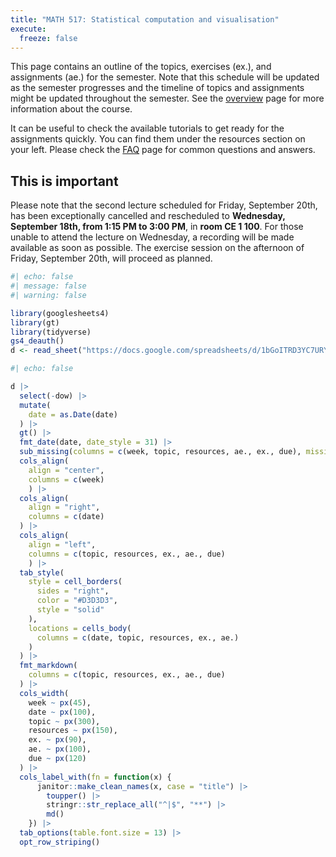 ```yaml
---
title: "MATH 517: Statistical computation and visualisation"
execute: 
  freeze: false
---
```


This page contains an outline of the topics, exercises (ex.), and assignments (ae.) for the semester. Note that this schedule will be updated as the semester progresses and the timeline of topics and assignments might be updated throughout the semester. See the [overview](/course-overview.qmd) page for more information about the course.


::: callout-tip
It can be useful to check the available tutorials to get ready for the assignments quickly. You can find them under the resources section on your left.
Please check the [FAQ](/course-faq.qmd) page for common questions and answers.
:::

::: {.callout-important}
## This is important
Please note that the second lecture scheduled for Friday, September 20th, has been exceptionally cancelled and rescheduled to **Wednesday, September 18th, from 1:15 PM to 3:00 PM**, in **room CE 1 100**. For those unable to attend the lecture on Wednesday, a recording will be made available as soon as possible. The exercise session on the afternoon of Friday, September 20th, will proceed as planned.
:::


```r
#| echo: false
#| message: false
#| warning: false

library(googlesheets4)
library(gt)
library(tidyverse)
gs4_deauth()
d <- read_sheet("https://docs.google.com/spreadsheets/d/1bGoITRD3YC7URYZj4U72OYIbdNOckVN80sOwoTsrxe8/edit?usp=sharing")
```

```r
#| echo: false

d |>
  select(-dow) |>
  mutate(
    date = as.Date(date)
  ) |>
  gt() |>
  fmt_date(date, date_style = 31) |>
  sub_missing(columns = c(week, topic, resources, ae., ex., due), missing_text = "") |>
  cols_align(
    align = "center", 
    columns = c(week)
    ) |>
  cols_align(
    align = "right",
    columns = c(date)
  ) |>
  cols_align(
    align = "left", 
    columns = c(topic, resources, ex., ae., due)
    ) |>
  tab_style(
    style = cell_borders(
      sides = "right",
      color = "#D3D3D3",
      style = "solid"
    ),
    locations = cells_body(
      columns = c(date, topic, resources, ex., ae.)
    )
  ) |>
  fmt_markdown(
    columns = c(topic, resources, ex., ae., due)
  ) |>
  cols_width(
    week ~ px(45),
    date ~ px(100), 
    topic ~ px(300),
    resources ~ px(150),
    ex. ~ px(90),
    ae. ~ px(100),
    due ~ px(120)
  ) |>
  cols_label_with(fn = function(x) {
      janitor::make_clean_names(x, case = "title") |>
        toupper() |>
        stringr::str_replace_all("^|$", "**") |>
        md()
    }) |>
  tab_options(table.font.size = 13) |>
  opt_row_striping()
```
